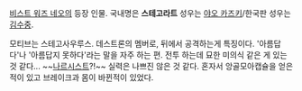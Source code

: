 [[비스트 워즈 네오]]의 등장 인물. 국내명은 '''스테고라트'''
성우는 [[야오 카즈키]]/한국판 성우는 [[김수중]].

모티브는 스테고사우루스. 데스트론의 멤버로, 뒤에서 공격하는게 특징이다. '아름답다'나 '아름답지 못하다'라는 말을 자주 하는 편. 전투 하는데 묘한 미의식 같은 게 있는 것 같다... ~~[[나르시스트]]?!~~
실력은 나쁘진 않은 것 같다. 혼자서 앙골모아캡슐을 얻은적이 있고 브레이크과 몸이 바뀐적이 있었다.
